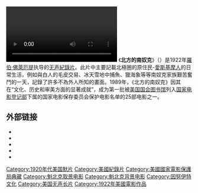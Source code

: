 {{noteTA
|T=zh-cn:北方的纳努克;zh-hant:北方的南奴克;
|1=zh-cn:纳努克;zh-hant:南奴克;
}}
{{Infobox film
|name = 北方的纳努克
|image = Nanook_of_the_north.jpg
|director = [[羅伯·佛萊厄提|羅伯·佛萊厄提]]
|writer = 羅伯·佛萊厄提
|starring = Allakariallak<br />Nyla<br />Cunayou
|producer = 羅伯·佛萊厄提
|music = Stanley Silverman
|cinematography = 羅伯·佛萊厄提
|editing = 羅伯·佛萊厄提<br />Charles Gelb
|distributor = [[Pathé_Exchange|Pathé Exchange]]
|released = {{Film date|1922|06|11}}
|runtime = 79分钟
|country = [[美国|美国]]
|language = 默片<br />[[英语|英语]]字幕
|budget = $53,000
|gross = 
}}
[[File:Nanook_of_the_North.webm|thumb]]
《'''北方的南奴克'''》（{{lang-en|'''Nanook of the North'''}}）是1922年[[羅伯·佛萊厄提|羅伯·佛萊厄提]]执导的[[默片|无声]][[紀錄片|紀錄片]]。此片中主要記載北極圈的原住民-[[愛斯基摩人|愛斯基摩人]]的日常生活，例如與白人的毛皮交易、冰天雪地中捕魚、獵海象等等南奴克家族艱苦奮鬥的一天，記錄了許多不為外人所知的畫面。1989年，《北方的南奴克》因其在“文化、历史和审美方面的显著成就”，成为第一批被[[國會圖書館_(美國)|美国国会图书馆]]列入[[国家电影登记部|国家电影登记部]]下属的国家电影保存委员会保护电影名单的25部电影之一。

== 外部链接 ==
* {{douban|title=北方的纳努克}}
* {{AFI film|1598|Nanook of the North}}
*{{IMDb title|id=0013427|title=Nanook of the North}}
*{{rotten-tomatoes|nanook-of-the-north|Nanook of the North}}
* {{Amg movie|34452|Nanook of the North}}

{{格陵蘭小作品}}

{{Authority control}}
{{DEFAULTSORT:Nanook Of The North}}
[[Category:1920年代美国默片|Category:1920年代美国默片]]
[[Category:美國紀錄片|Category:美國紀錄片]]
[[Category:美國國家電影保護局典藏|Category:美國國家電影保護局典藏]]
[[Category:魁北克取景电影|Category:魁北克取景电影]]
[[Category:魁北克背景电影|Category:魁北克背景电影]]
[[Category:因努伊特文化|Category:因努伊特文化]]
[[Category:美国无声长片|Category:美国无声长片]]
[[Category:1922年美國電影作品|Category:1922年美國電影作品]]